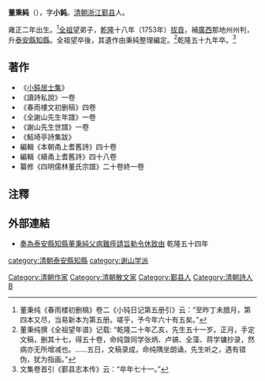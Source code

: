 '''董秉純'''（{{bd|1724年||1794年||}}），字'''小鈍'''。[[清朝|清朝]][[浙江|浙江]][[鄞县|鄞县]]人。

雍正二年出生。<ref>董秉纯《春雨楼初删槁》卷二《小钝日记第五册引》云：“至昨丁未腊月，第四本又尽，当易新本为第五册。嗟乎，予今年六十有五矣。”</ref>[[全祖望|全祖望]]弟子，[[乾隆|乾隆]]十八年（1753年）[[拔貢|拔貢]]，補[[廣西|廣西]]那地州州判，升[[泰安县_(山东省)|泰安縣]][[知縣|知縣]]。全祖望卒後，其遺作由秉純整理編定。<ref>董秉纯撰《全祖望年谱》记载: “乾隆二十年乙亥，先生五十一岁。正月，手定文稿，删其十七，得五十卷，命纯曁同学张炳、卢镐、全藻、蒋学镛抄录，然病亦无所增减也。……五日，文稿录成，命纯隅坐朗诵，先生听之，遇有错伪，犹为指画。”</ref>乾隆五十九年卒。<ref>文集卷首引《鄞县志本传》云：“卒年七十一。”</ref>

==著作==
*《[[小鈍居士集|小鈍居士集]]》
*《讀詩私說》一卷
*《春雨樓文初删稿》四卷
*《全謝山先生年譜》一卷
*《謝山先生世譜》一卷
*《鮚埼亭詩集跋》
*編輯《本朝甬上耆舊詩》四十卷
*編輯《續甬上耆舊詩》四十八卷
*纂修《四明儒林董氏宗譜》二十卷終一卷

==注釋==
{{reflist}}

==外部連結==
*[http://catalog.digitalarchives.tw/dacs5/System/Exhibition/Detail.jsp?OID=337920 奏為泰安縣知縣董秉純父病難痊請旨勒令休致由] 乾隆五十四年

{{清朝人物小作品}}
{{DEFAULTSORT:D董}}
[[category:清朝泰安縣知縣|category:清朝泰安縣知縣]]
[[category:谢山学派|category:谢山学派]]
[[Category:清朝作家|Category:清朝作家]]
[[Category:清朝散文家|Category:清朝散文家]]
[[Category:鄞县人|Category:鄞县人]]
[[Category:清朝詩人|Category:清朝詩人]]
[[Category:董姓|B]]